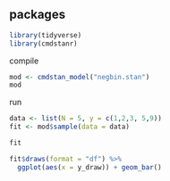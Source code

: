## packages

```r
library(tidyverse)
library(cmdstanr)
```

compile

```r
mod <- cmdstan_model("negbin.stan")
mod
```

run

```r
data <- list(N = 5, y = c(1,2,3, 5,9))
fit <- mod$sample(data = data)
```

```r
fit
```

```r
fit$draws(format = "df") %>% 
  ggplot(aes(x = y_draw)) + geom_bar()
```

